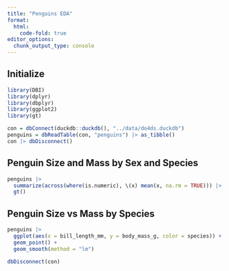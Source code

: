 ```yaml
---
title: "Penguins EDA"
format:
  html:
    code-fold: true
editor_options: 
  chunk_output_type: console
---
```


## Initialize
```r
library(DBI)
library(dplyr)
library(dbplyr)
library(ggplot2)
library(gt)
```

```r
con = dbConnect(duckdb::duckdb(), "../data/do4ds.duckdb")
penguins = dbReadTable(con, "penguins") |> as_tibble()
con |> dbDisconnect()
```

## Penguin Size and Mass by Sex and Species
```r
penguins |> 
  summarize(across(where(is.numeric), \(x) mean(x, na.rm = TRUE))) |> 
  gt()
```

## Penguin Size vs Mass by Species
```r
penguins |> 
  ggplot(aes(x = bill_length_mm, y = body_mass_g, color = species)) +
  geom_point() +
  geom_smooth(method = "lm")
```

```r
dbDisconnect(con)
```
